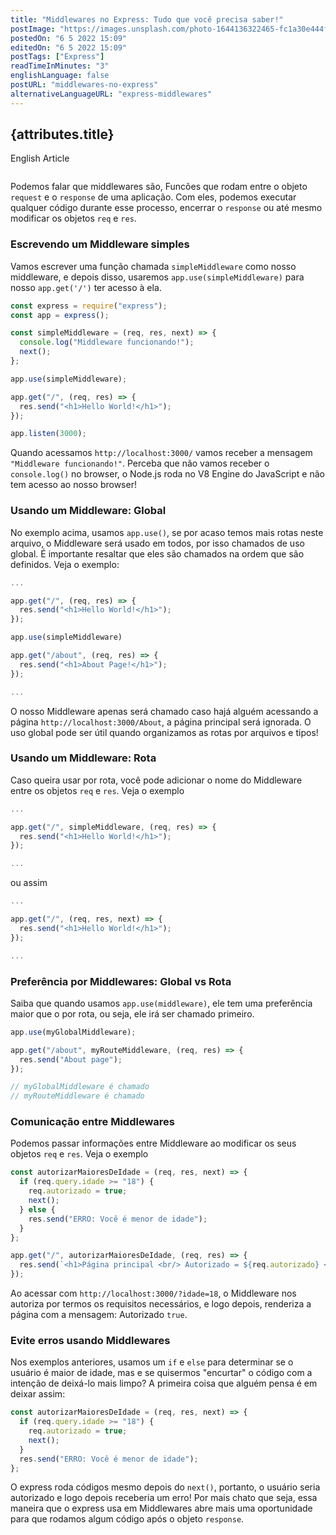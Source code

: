 ```yaml
---
title: "Middlewares no Express: Tudo que você precisa saber!"
postImage: "https://images.unsplash.com/photo-1644136322465-fc1a30e444ff?ixlib=rb-1.2.1&ixid=MnwxMjA3fDB8MHxwaG90by1wYWdlfHx8fGVufDB8fHx8&auto=format&fit=crop&w=684&q=80"
postedOn: "6 5 2022 15:09"
editedOn: "6 5 2022 15:09"
postTags: ["Express"]
readTimeInMinutes: "3"
englishLanguage: false
postURL: "middlewares-no-express"
alternativeLanguageURL: "express-middlewares"
---
```




## {attributes.title}

<Link to={`/blog/${attributes.alternativeLanguageURL}`}>
  <div>English Article</div>
</Link>

<img
  src={attributes.mainImage}
  alt=""
  title="Imagem de @darth_u"
  className="MainImage"
/>

Podemos falar que middlewares são, <Highlight>Funcões que rodam entre o objeto `request`
e o `response` de uma aplicação</Highlight>. Com eles, podemos executar qualquer
código durante esse processo, encerrar o <Code>response</Code> ou até mesmo modificar os
objetos <Code>req</Code> e <Code>res</Code>.

### Escrevendo um Middleware simples

Vamos escrever uma função chamada <Code>simpleMiddleware</Code> como nosso middleware,
e depois disso, usaremos <Code>app.use(simpleMiddleware)</Code> para nosso <Code>app.get('/')</Code> ter acesso à ela.

```js
const express = require("express");
const app = express();

const simpleMiddleware = (req, res, next) => {
  console.log("Middleware funcionando!");
  next();
};

app.use(simpleMiddleware);

app.get("/", (req, res) => {
  res.send("<h1>Hello World!</h1>");
});

app.listen(3000);
```

Quando acessamos <Code>http://localhost:3000/</Code> vamos receber a mensagem <Code>"Middleware funcionando!"</Code>.
Perceba que não vamos receber o <Code>console.log()</Code> no browser, o Node.js roda no <Highlight>V8 Engine</Highlight> do
JavaScript e não tem acesso ao nosso browser!

### Usando um Middleware: Global

No exemplo acima, usamos <Code>app.use()</Code>, se por acaso temos mais rotas neste arquivo, o Middleware
será usado em todos, por isso chamados de uso global. É importante resaltar que eles são chamados na ordem que são definidos.
Veja o exemplo:

```js
...

app.get("/", (req, res) => {
  res.send("<h1>Hello World!</h1>");
});

app.use(simpleMiddleware)

app.get("/about", (req, res) => {
  res.send("<h1>About Page!</h1>");
});

...

```

O nosso Middleware apenas será chamado caso hajá alguém acessando a página <Code>http://localhost:3000/About</Code>, a página
principal será ignorada. O uso global pode ser útil quando organizamos as rotas por arquivos e tipos!

### Usando um Middleware: Rota

Caso queira usar por rota, você pode adicionar o nome do Middleware entre os objetos <Code>req</Code> e <Code>res</Code>.
Veja o exemplo

```js
...

app.get("/", simpleMiddleware, (req, res) => {
  res.send("<h1>Hello World!</h1>");
});

...
```

ou assim

```js
...

app.get("/", (req, res, next) => {
  res.send("<h1>Hello World!</h1>");
});

...
```

### Preferência por Middlewares: Global vs Rota

Saiba que quando usamos <Code>app.use(middleware)</Code>, ele tem uma preferência maior que o por rota, ou seja, ele irá ser chamado primeiro.

```js
app.use(myGlobalMiddleware);

app.get("/about", myRouteMiddleware, (req, res) => {
  res.send("About page");
});

// myGlobalMiddleware é chamado
// myRouteMiddleware é chamado
```

### Comunicação entre Middlewares

Podemos passar informações entre Middleware ao modificar os seus objetos <Code>req</Code> e <Code>res</Code>. Veja o exemplo

```js
const autorizarMaioresDeIdade = (req, res, next) => {
  if (req.query.idade >= "18") {
    req.autorizado = true;
    next();
  } else {
    res.send("ERRO: Você é menor de idade");
  }
};

app.get("/", autorizarMaioresDeIdade, (req, res) => {
  res.send(`<h1>Página principal <br/> Autorizado = ${req.autorizado} </h1>`);
});
```

Ao acessar com <Code>http://localhost:3000/?idade=18</Code>, o Middleware nos autoriza por termos os requisitos necessários, e logo depois, renderiza
a página com a mensagem: Autorizado <Code>true</Code>.

<PostImage image={messagePT} description="" />

### Evite erros usando Middlewares

Nos exemplos anteriores, usamos um <Code>if</Code> e <Code>else</Code> para determinar se o usuário é maior de idade,
mas e se quisermos "encurtar" o código com a intenção de deixá-lo mais limpo? A primeira coisa que alguém pensa é em deixar assim:

```js
const autorizarMaioresDeIdade = (req, res, next) => {
  if (req.query.idade >= "18") {
    req.autorizado = true;
    next();
  }
  res.send("ERRO: Você é menor de idade");
};
```

O express roda códigos mesmo depois do <Code>next()</Code>, portanto, o usuário seria autorizado e logo depois receberia um erro!
Por mais chato que seja, essa maneira que o express usa em Middlewares abre mais uma oportunidade para que rodamos algum código após o
objeto <Code>response</Code>.
